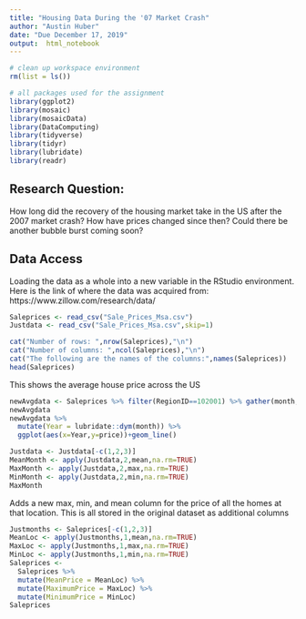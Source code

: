 ```yaml
---
title: "Housing Data During the '07 Market Crash"
author: "Austin Huber"
date: "Due December 17, 2019"
output:  html_notebook
---
```


```r
# clean up workspace environment
rm(list = ls())

# all packages used for the assignment
library(ggplot2)
library(mosaic)
library(mosaicData)
library(DataComputing)
library(tidyverse)
library(tidyr)
library(lubridate)
library(readr)
```


## Research Question:

How long did the recovery of the housing market take in the US after the 2007 market crash? How have prices changed since then? Could there be another bubble burst coming soon?


## Data Access

Loading the data as a whole into a new variable in the RStudio environment. Here is the link of where the data was acquired from: https://www.zillow.com/research/data/
```r
Saleprices <- read_csv("Sale_Prices_Msa.csv")
Justdata <- read_csv("Sale_Prices_Msa.csv",skip=1)
```
```r

cat("Number of rows: ",nrow(Saleprices),"\n")
cat("Number of columns: ",ncol(Saleprices),"\n")
cat("The following are the names of the columns:",names(Saleprices))
head(Saleprices)

```

This shows the average house price across the US 

```r

newAvgdata <- Saleprices %>% filter(RegionID==102001) %>% gather(month, price, -RegionID, -RegionName, -SizeRank)
newAvgdata
newAvgdata %>%
  mutate(Year = lubridate::dym(month)) %>%
  ggplot(aes(x=Year,y=price))+geom_line() 

Justdata <- Justdata[-c(1,2,3)]
MeanMonth <- apply(Justdata,2,mean,na.rm=TRUE)
MaxMonth <- apply(Justdata,2,max,na.rm=TRUE)
MinMonth <- apply(Justdata,2,min,na.rm=TRUE)
MaxMonth

```

Adds a new max, min, and mean column for the price of all the homes at that location. This is all stored in the original dataset as additional columns

```r
Justmonths <- Saleprices[-c(1,2,3)]
MeanLoc <- apply(Justmonths,1,mean,na.rm=TRUE)
MaxLoc <- apply(Justmonths,1,max,na.rm=TRUE)
MinLoc <- apply(Justmonths,1,min,na.rm=TRUE)
Saleprices <- 
  Saleprices %>%
  mutate(MeanPrice = MeanLoc) %>%
  mutate(MaximumPrice = MaxLoc) %>%
  mutate(MinimumPrice = MinLoc)
Saleprices
```





